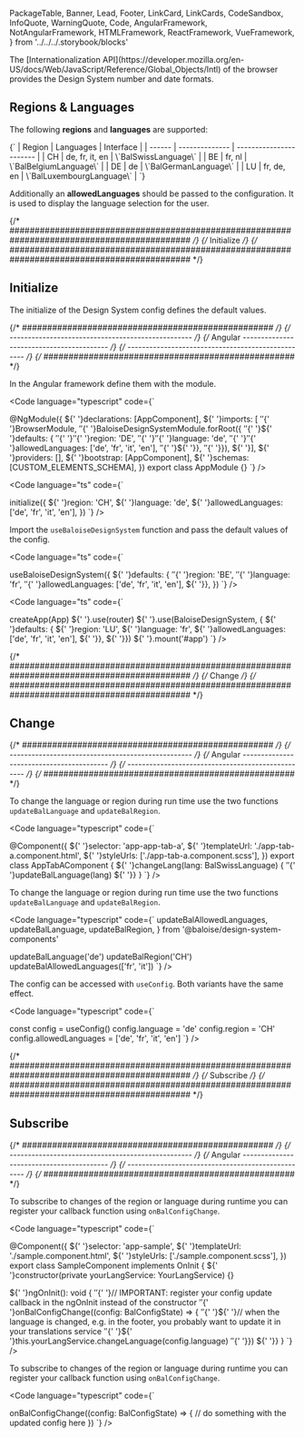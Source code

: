   PackageTable,
  Banner,
  Lead,
  Footer,
  LinkCard,
  LinkCards,
  CodeSandbox,
  InfoQuote,
  WarningQuote,
  Code,
  AngularFramework,
  NotAngularFramework,
  HTMLFramework,
  ReactFramework,
  VueFramework,
} from '../../../.storybook/blocks'

<Meta title="Development/Internationalization" />

<Banner label="Internationalization" section="Development" />

<Lead>
  The [Internationalization API](https://developer.mozilla.org/en-US/docs/Web/JavaScript/Reference/Global_Objects/Intl)
  of the browser provides the Design System number and date formats.
</Lead>

## Regions & Languages

The following **regions** and **languages** are supported:

<Markdown>
  {`
| Region | Languages      | Interface               |
| ------ | -------------- | ----------------------- |
| CH     | de, fr, it, en | \`BalSwissLanguage\`      |
| BE     | fr, nl         | \`BalBelgiumLanguage\`    |
| DE     | de             | \`BalGermanLanguage\`     |
| LU     | fr, de, en     | \`BalLuxembourgLanguage\` |
`}
</Markdown>

Additionally an **allowedLanguages** should be passed to the configuration.
It is used to display the language selection for the user.

{/* ############################################################################################ */}
{/* Initialize */}
{/* ############################################################################################ */}

## Initialize

The initialize of the Design System config defines the default values.

{/* ################################################## */}
{/* -------------------------------------------------- */}
{/* Angular  ----------------------------------------- */}
{/* -------------------------------------------------- */}
{/* ################################################## */}

<AngularFramework>

In the Angular framework define them with the module.

<Code language="typescript" code={`


@NgModule({
${' '}declarations: [AppComponent],
${' '}imports: [
${' '}${' '}BrowserModule,
${' '}${' '}BaloiseDesignSystemModule.forRoot({
${' '}${' '}${' '}defaults: {
${' '}${' '}${' '}${' '}region: 'DE',
${' '}${' '}${' '}${' '}language: 'de',
${' '}${' '}${' '}${' '}allowedLanguages: ['de', 'fr', 'it', 'en'],
${' '}${' '}${' '}},
${' '}${' '}}),
${' '}],
${' '}providers: [],
${' '}bootstrap: [AppComponent],
${' '}schemas: [CUSTOM_ELEMENTS_SCHEMA],
})
export class AppModule {}
`} />

</AngularFramework>

<HTMLFramework>

<Code language="ts" code={`

initialize({
${' '}region: 'CH',
${' '}language: 'de',
${' '}allowedLanguages: ['de', 'fr', 'it', 'en'],
})
`} />

</HTMLFramework>

<ReactFramework>

Import the `useBaloiseDesignSystem` function and pass the default values of the config.

<Code language="ts" code={`

useBaloiseDesignSystem({
${' '}defaults: {
${' '}${' '}region: 'BE',
${' '}${' '}language: 'fr',
${' '}${' '}allowedLanguages: ['de', 'fr', 'it', 'en'],
${' '}},
})
`} />

</ReactFramework>

<VueFramework>

<Code language="ts" code={`


createApp(App)
${' '}.use(router)
${' '}.use(BaloiseDesignSystem, {
${' '}defaults: {
${' '}region: 'LU',
${' '}language: 'fr',
${' '}allowedLanguages: ['de', 'fr', 'it', 'en'],
${' '}},
${' '}})
${' '}.mount('#app')
`} />

</VueFramework>

{/* ############################################################################################ */}
{/* Change */}
{/* ############################################################################################ */}

## Change

{/* ################################################## */}
{/* -------------------------------------------------- */}
{/* Angular  ----------------------------------------- */}
{/* -------------------------------------------------- */}
{/* ################################################## */}

<AngularFramework>

To change the language or region during run time use the two functions `updateBalLanguage` and `updateBalRegion`.

<Code language="typescript" code={`

@Component({
${' '}selector: 'app-app-tab-a',
${' '}templateUrl: './app-tab-a.component.html',
${' '}styleUrls: ['./app-tab-a.component.scss'],
})
export class AppTabAComponent {
${' '}changeLang(lang: BalSwissLanguage) {
${' '}${' '}updateBalLanguage(lang)
${' '}}
}
`} />

</AngularFramework>

<NotAngularFramework>

To change the language or region during run time use the two functions `updateBalLanguage` and `updateBalRegion`.

<Code language="typescript" code={`
  updateBalAllowedLanguages,
  updateBalLanguage,
  updateBalRegion,
} from '@baloise/design-system-components'

updateBalLanguage('de')
updateBalRegion('CH')
updateBalAllowedLanguages(['fr', 'it'])
`} />

The config can be accessed with `useConfig`. Both variants have the same effect.

<Code language="typescript" code={`

const config = useConfig()
config.language = 'de'
config.region = 'CH'
config.allowedLanguages = ['de', 'fr', 'it', 'en']
`} />

</NotAngularFramework>

{/* ############################################################################################ */}
{/* Subscribe */}
{/* ############################################################################################ */}

## Subscribe

{/* ################################################## */}
{/* -------------------------------------------------- */}
{/* Angular  ----------------------------------------- */}
{/* -------------------------------------------------- */}
{/* ################################################## */}

<AngularFramework>

To subscribe to changes of the region or language during runtime you can register your callback function using `onBalConfigChange`.

<Code language="typescript" code={`

@Component({
${' '}selector: 'app-sample',
${' '}templateUrl: './sample.component.html',
${' '}styleUrls: ['./sample.component.scss'],
})
export class SampleComponent implements OnInit {
${' '}constructor(private yourLangService: YourLangService) {}

${' '}ngOnInit(): void {
${' '}${' '}// IMPORTANT: register your config update callback in the ngOnInit instead of the constructor
${' '}${' '}onBalConfigChange((config: BalConfigState) => {
${' '}${' '}${' '}// when the language is changed, e.g. in the footer, you probably want to update it in your translations service
${' '}${' '}${' '}this.yourLangService.changeLanguage(config.language)
${' '}${' '}})
${' '}}
}
`} />

</AngularFramework>

<NotAngularFramework>

To subscribe to changes of the region or language during runtime you can register your callback function using `onBalConfigChange`.

<Code language="typescript" code={`

onBalConfigChange((config: BalConfigState) => {
// do something with the updated config here
})
`} />

</NotAngularFramework>

<Footer />
